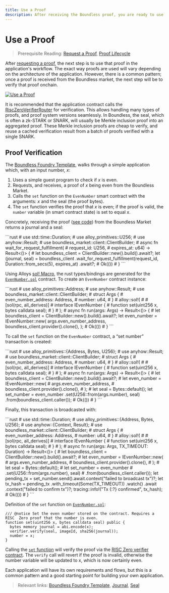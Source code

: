 ```yaml
---
title: Use a Proof
description: After receiving the Boundless proof, you are ready to use it in your app to access verifiable compute directly.
---
```



# Use a Proof

> Prerequisite Reading: [Request a Proof](/developers/tutorials/request), [Proof Lifecycle](/developers/proof-lifecycle)

After [requesting a proof](/developers/tutorials/request), the next step is to use that proof in the application's workflow.
The exact way proofs are used will vary depending on the architecture of the application.
However, there is a common pattern; once a proof is received from the Boundless market, the next step will be to verify that proof onchain.

<a href="/use-a-proof.png" class="lightgallery">
  <img src="/use-a-proof.png" alt="Use a Proof" />
</a>

It is recommended that the application contract calls the [RiscZeroVerifierRouter](https://dev.risczero.com/api/blockchain-integration/contracts/verifier) for verification.
This allows handling many types of proofs, and proof system versions seamlessly.
In Boundless, the seal, which is often a zk-STARK or SNARK, will usually be Merkle inclusion proof into an aggregated proof.
These Merkle inclusion proofs are cheap to verify, and reuse a cached verification result from a batch of proofs verified with a single SNARK.

## Proof Verification

The [Boundless Foundry Template](https://github.com/boundless-xyz/boundless-foundry-template), walks through a simple application which, with an input number, _x_:

1. Uses a simple guest program to check if _x_ is even.
2. Requests, and receives, a proof of _x_ being even from the Boundless Market.
3. Calls the `set` function on the `EvenNumber` smart contract with the arguments: _x_ and the seal (the proof bytes).
4. The `set` function verifies the proof that _x_ is even; if the proof is valid, the `number` variable (in smart contract state) is set to equal _x_.

Concretely, receiving the proof ([see code](https://github.com/boundless-xyz/boundless-foundry-template/blob/main/apps/src/main.rs)) from the Boundless Market returns a journal and a seal:

<StripRustCodeComments>
```rust
# use std::time::Duration;
# use alloy_primitives::U256;
# use anyhow::Result;
# use boundless_market::client::ClientBuilder;
# async fn wait_for_request_fulfillment(
# request_id: U256,
# expires_at: u64) -> Result<()> {
# let boundless_client = ClientBuilder::new().build().await?;
let (journal, seal) = boundless_client
    .wait_for_request_fulfillment(request_id, Duration::from_secs(5), expires_at)
    .await?;
# Ok(())
# }
```
</StripRustCodeComments>

Using Alloys [sol! Macro](https://alloy.rs/contract-interactions/using-sol%21/), the rust types/bindings are generated for the [`EvenNumber.sol`](https://github.com/boundless-xyz/boundless-foundry-template/blob/main/contracts/src/EvenNumber.sol) contract.
To create an `EvenNumber` contract instance:

<StripRustCodeComments>
```rust
# use alloy_primitives::Address;
# use anyhow::Result;
# use boundless_market::client::ClientBuilder;
# struct Args {
#    even_number_address: Address,
#    number: u64,
# }
# alloy::sol!(
#    #[sol(rpc, all_derives)]
#    interface IEvenNumber {
#        function set(uint256 x, bytes calldata seal);
#    }
# );
# async fn run(args: Args) -> Result<()> {
# let boundless_client = ClientBuilder::new().build().await?;
let even_number = IEvenNumber::new(
    args.even_number_address,
    boundless_client.provider().clone(),
);
# Ok(())
# }
```
</StripRustCodeComments>

To call the `set` function on the `EvenNumber` contract, a “set number” transaction is created:

<StripRustCodeComments>
```rust
# use alloy_primitives::{Address, Bytes, U256};
# use anyhow::Result;
# use boundless_market::client::ClientBuilder;
# struct Args {
#    even_number_address: Address,
#    number: u64,
# }
# alloy::sol!(
#    #[sol(rpc, all_derives)]
#    interface IEvenNumber {
#        function set(uint256 x, bytes calldata seal);
#    }
# );
# async fn run(args: Args) -> Result<()> {
# let boundless_client = ClientBuilder::new().build().await?;
# let even_number = IEvenNumber::new(
#    args.even_number_address,
#    boundless_client.provider().clone(),
# );
# let seal = Bytes::default();
let set_number = even_number
    .set(U256::from(args.number), seal)
    .from(boundless_client.caller());
# Ok(())
# }
```
</StripRustCodeComments>

Finally, this transaction is broadcasted with:

<StripRustCodeComments>
```rust
# use std::time::Duration;
# use alloy_primitives::{Address, Bytes, U256};
# use anyhow::{Context, Result};
# use boundless_market::client::ClientBuilder;
# struct Args {
#    even_number_address: Address,
#    number: u64,
# }
# alloy::sol!(
#    #[sol(rpc, all_derives)]
#    interface IEvenNumber {
#        function set(uint256 x, bytes calldata seal);
#    }
# );
# async fn run(args: Args, TX_TIMEOUT: Duration) -> Result<()> {
# let boundless_client = ClientBuilder::new().build().await?;
# let even_number = IEvenNumber::new(
#    args.even_number_address,
#    boundless_client.provider().clone(),
# );
# let seal = Bytes::default();
# let set_number = even_number
#    .set(U256::from(args.number), seal)
#    .from(boundless_client.caller());
let pending_tx = set_number.send().await.context("failed to broadcast tx")?;
let tx_hash = pending_tx
    .with_timeout(Some(TX_TIMEOUT))
    .watch()
    .await
    .context("failed to confirm tx")?;
tracing::info!("Tx {:?} confirmed", tx_hash);
# Ok(())
# }
```
</StripRustCodeComments>

Definition of the `set` function on [`EvenNumber.sol`](https://github.com/boundless-xyz/boundless-foundry-template/blob/main/contracts/src/EvenNumber.sol):

```solidity [EvenNumber.sol]
/// @notice Set the even number stored on the contract. Requires a RISC  Zero proof that the number is even.
function set(uint256 x, bytes calldata seal) public {
  bytes memory journal = abi.encode(x);
  verifier.verify(seal, imageId, sha256(journal));
  number = x;
}
```

Calling the [`set` function](https://github.com/boundless-xyz/boundless-foundry-template/blob/main/contracts/src/EvenNumber.sol) will verify the proof via the [RISC Zero verifier contract](https://dev.risczero.com/api/blockchain-integration/contracts/verifier).
The `verify` call will revert if the proof is invalid, otherwise the number variable will be updated to x, which is now certainly even.

Each application will have its own requirements and flows, but this is a common pattern and a good starting point for building your own application.

> Relevant links: [Boundless Foundry Template](https://github.com/boundless-xyz/boundless-foundry-template/tree/main), [Journal](https://dev.risczero.com/terminology#journal), [Seal](https://dev.risczero.com/terminology#seal)
